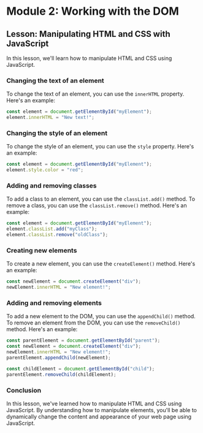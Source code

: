 # Module 2: Working with the DOM

## Lesson: Manipulating HTML and CSS with JavaScript

In this lesson, we'll learn how to manipulate HTML and CSS using JavaScript.

### Changing the text of an element

To change the text of an element, you can use the `innerHTML` property. Here's an example:

```js
const element = document.getElementById("myElement");
element.innerHTML = "New text!";
```

### Changing the style of an element

To change the style of an element, you can use the `style` property. Here's an example:

```js
const element = document.getElementById("myElement");
element.style.color = "red";
```

### Adding and removing classes

To add a class to an element, you can use the `classList.add()` method. To remove a class, you can use the `classList.remove()` method. Here's an example:

```js
const element = document.getElementById("myElement");
element.classList.add("myClass");
element.classList.remove("oldClass");
```

### Creating new elements

To create a new element, you can use the `createElement()` method. Here's an example:

```js
const newElement = document.createElement("div");
newElement.innerHTML = "New element!";
```

### Adding and removing elements

To add a new element to the DOM, you can use the `appendChild()` method. To remove an element from the DOM, you can use the `removeChild()` method. Here's an example:

```js
const parentElement = document.getElementById("parent");
const newElement = document.createElement("div");
newElement.innerHTML = "New element!";
parentElement.appendChild(newElement);

const childElement = document.getElementById("child");
parentElement.removeChild(childElement);
```

### Conclusion

In this lesson, we've learned how to manipulate HTML and CSS using JavaScript. By understanding how to manipulate elements, you'll be able to dynamically change the content and appearance of your web page using JavaScript.
